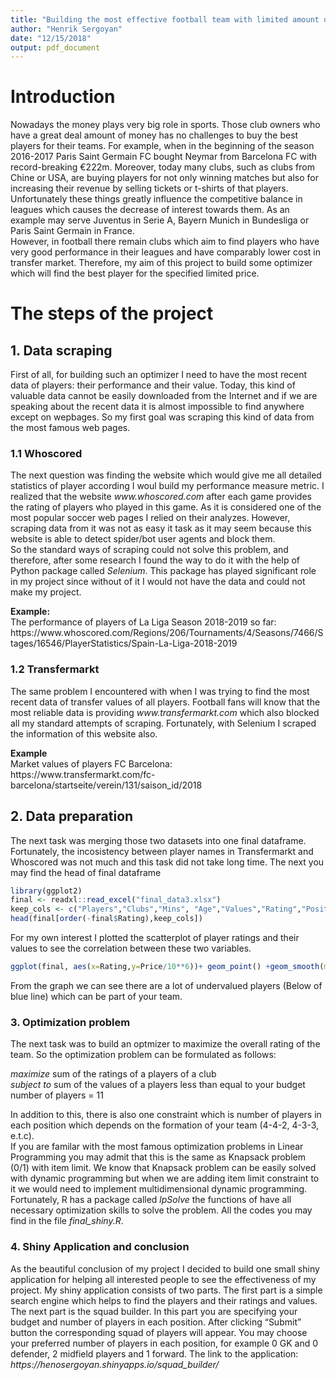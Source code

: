 ```yaml
---
title: "Building the most effective football team with limited amount of money"
author: "Henrik Sergoyan"
date: "12/15/2018"
output: pdf_document
---
```


# Introduction

Nowadays the money plays very big role in sports. Those club owners who have a great deal amount of money has no challenges to buy the best players for their teams. For example, when in the beginning of the season 2016-2017 Paris Saint Germain FC bought Neymar from Barcelona FC with record-breaking €222m. Moreover, today many clubs, such as clubs from Chine or USA, are buying players for not only winning matches but also for increasing their revenue by selling tickets or t-shirts of that players. Unfortunately these things greatly influence the competitive balance in leagues which causes the decrease of interest towards them. As an example may serve Juventus in Serie A, Bayern Munich in Bundesliga or Paris Saint Germain in France.    
However, in football there remain clubs which aim to find players who have very good performance in their leagues and have comparably lower cost in transfer market. Therefore, my aim of this project to build some optimizer which will find the best player for the specified limited price.

# The steps of the project

## 1. Data scraping

First of all, for building such an optimizer I need to have the most recent data of players: their performance and their value. Today, this kind of valuable data cannot be easily downloaded from the Internet and if we are speaking about the recent data it is almost impossible to find anywhere except on wepbages. So my first goal was scraping this kind of data from the most famous web pages. 

### 1.1 Whoscored

The next question was finding the website which would give me all detailed statistics of player according I woul build my performance measure metric. I realized that the website  *www.whoscored.com * after each game provides the rating of players who played in this game. As it is considered one of the most popular
soccer web pages I relied on their analyzes. However, scraping data from it was not as easy it task as it may seem because this website is able to detect spider/bot user agents and block them.   
So the standard ways of scraping could not solve this problem, and therefore, after some research I found the way to do it with the help of Python package called *Selenium*. This package has played significant role in my project since without of it I would not have the data and could not make my project.
  
**Example:**  
The performance of players of La Liga Season 2018-2019 so far:   
https://www.whoscored.com/Regions/206/Tournaments/4/Seasons/7466/Stages/16546/PlayerStatistics/Spain-La-Liga-2018-2019

### 1.2 Transfermarkt

The same problem I encountered with when I was trying to find the most recent data of transfer values of all players. Football fans will know that the most reliable data is providing  *www.transfermarkt.com * which also blocked all my standard attempts of scraping. Fortunately, with Selenium I scraped the information of this website also. 
  
**Example**  
Market values of players FC Barcelona:   
https://www.transfermarkt.com/fc-barcelona/startseite/verein/131/saison_id/2018  

## 2. Data preparation
The next task was merging those two datasets into one final dataframe. Fortunately, the incosistency between player names in Transfermarkt and Whoscored was not much and this task did not take long time. The next you may find the head of final dataframe 
```r
library(ggplot2)
final <- readxl::read_excel("final_data3.xlsx")
keep_cols <- c("Players","Clubs","Mins", "Age","Values","Rating","Position","League")
head(final[order(-final$Rating),keep_cols])


```

For my own interest I plotted the scatterplot of player ratings and their values to see the correlation between these two variables.

```r
ggplot(final, aes(x=Rating,y=Price/10**6))+ geom_point() +geom_smooth(method="lm") +ylab("Price (Milion Euro)")


```
From the graph we can see there are a lot of undervalued players (Below of blue line) which can be part of your team. 
\pagebreak

### 3. Optimization problem

The next task was to build an optmizer to maximize the overall rating of the team. So the optimization problem can be formulated as follows:     
   
*maximize * sum of the ratings of a players of a club  
*subject to* sum of the values of a players less than equal to your budget  
             number of players = 11
  
In addition to this, there is also one constraint which is number of players in each position which depends on the formation of your team (4-4-2, 4-3-3, e.t.c).  
If you are familar with the most famous optimization problems in Linear Programming you may admit that this is the same as Knapsack problem (0/1) with item limit. We know that Knapsack problem can be easily solved with dynamic programming but when we are adding item limit constraint to it we would need to implement multidimensional dynamic programming.     
Fortunately, R has a package called *lpSolve* the functions of have all necessary optimization skills to solve the problem. All the codes you may find in the file *final_shiny.R*. 

### 4. Shiny Application and conclusion

As the beautiful conclusion of my project I decided to build one small shiny application for helping all interested people to see the effectiveness of my project. My shiny application consists of two parts. The first part is a simple search engine which helps to find the players and their ratings and values. The next part is the squad builder. In this part you are specifying your budget and number of players in each position. After clicking "Submit" button the corresponding squad of players will appear. You may choose your preferred number of players in each position, for example 0 GK and 0 defender, 2 midfield players and 1 forward. The link to the application:     
*https://henosergoyan.shinyapps.io/squad_builder/ *